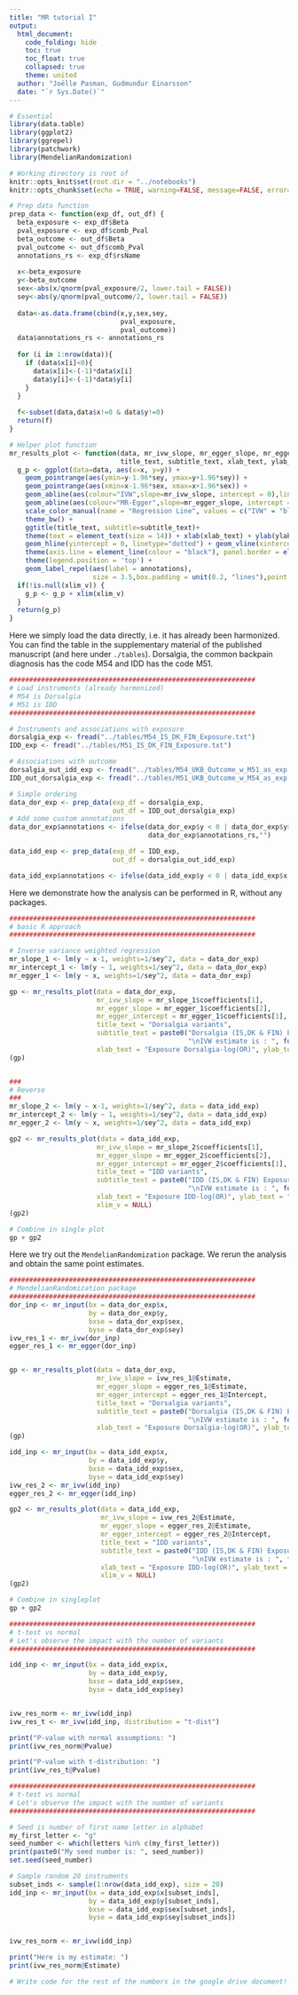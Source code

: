 ```yaml
---
title: "MR tutorial I"
output:
  html_document:
    code_folding: hide
    toc: true
    toc_float: true
    collapsed: true
    theme: united
  author: "Joëlle Pasman, Gudmundur Einarsson"
  date: "`r Sys.Date()`"
---
```


```r

# Essential
library(data.table)
library(ggplot2)
library(ggrepel)
library(patchwork)
library(MendelianRandomization)

# Working directory is root of 
knitr::opts_knit$set(root.dir = "../notebooks")
knitr::opts_chunk$set(echo = TRUE, warning=FALSE, message=FALSE, error=FALSE)

# Prep data function
prep_data <- function(exp_df, out_df) {
  beta_exposure <- exp_df$Beta
  pval_exposure <- exp_df$comb_Pval
  beta_outcome <- out_df$Beta
  pval_outcome <- out_df$comb_Pval
  annotations_rs <- exp_df$rsName
  
  x<-beta_exposure
  y<-beta_outcome
  sex<-abs(x/qnorm(pval_exposure/2, lower.tail = FALSE))
  sey<-abs(y/qnorm(pval_outcome/2, lower.tail = FALSE))
  
  data<-as.data.frame(cbind(x,y,sex,sey,
                            pval_exposure,
                            pval_outcome))
  data$annotations_rs <- annotations_rs
  
  for (i in 1:nrow(data)){
    if (data$x[i]<0){
      data$x[i]<-(-1)*data$x[i]
      data$y[i]<-(-1)*data$y[i]
    }
  }
  
  f<-subset(data,data$x!=0 & data$y!=0)
  return(f)
}

# Helper plot function
mr_results_plot <- function(data, mr_ivw_slope, mr_egger_slope, mr_egger_intercept,
                            title_text, subtitle_text, xlab_text, ylab_text, xlim_v) {
  g_p <- ggplot(data=data, aes(x=x, y=y)) +
    geom_pointrange(aes(ymin=y-1.96*sey, ymax=y+1.96*sey)) +
    geom_pointrange(aes(xmin=x-1.96*sex, xmax=x+1.96*sex)) +
    geom_abline(aes(colour="IVW",slope=mr_ivw_slope, intercept = 0),linetype="dotted",lwd=1.1) +
    geom_abline(aes(colour="MR-Egger",slope=mr_egger_slope, intercept = mr_egger_intercept),linetype="dotted",lwd=1.1) +
    scale_color_manual(name = "Regression Line", values = c("IVW" = "blue", "MR-Egger" = "red")) +
    theme_bw() +
    ggtitle(title_text, subtitle=subtitle_text)+
    theme(text = element_text(size = 14)) + xlab(xlab_text) + ylab(ylab_text) +
    geom_hline(yintercept = 0, linetype="dotted") + geom_vline(xintercept = 0, linetype="dotted") +
    theme(axis.line = element_line(colour = "black"), panel.border = element_blank()) +
    theme(legend.position = 'top') +
    geom_label_repel(aes(label = annotations),
                     size = 3.5,box.padding = unit(0.2, "lines"),point.padding = unit(0.2, "lines"))
  if(!is.null(xlim_v)) {
    g_p <- g_p + xlim(xlim_v)
  }
  return(g_p)
}

```

Here we simply load the data directly, i.e. it has already been harmonized. You can find the table in the supplementary material of the published manuscript (and here under `./tables`). Dorsalgia, the common backpain diagnosis has the code M54 and IDD has the code M51.

```r
##############################################################
# Load instruments (already harmonized)
# M54 is Dorsalgia
# M51 is IDD
##############################################################

# Instruments and associations with exposure
dorsalgia_exp <- fread("../tables/M54_IS_DK_FIN_Exposure.txt")
IDD_exp <- fread("../tables/M51_IS_DK_FIN_Exposure.txt")

# Associations with outcome
dorsalgia_out_idd_exp <- fread("../tables/M54_UKB_Outcome_w_M51_as_exp.txt")
IDD_out_dorsalgia_exp <- fread("../tables/M51_UKB_Outcome_w_M54_as_exp.txt")

# Simple ordering 
data_dor_exp <- prep_data(exp_df = dorsalgia_exp,
                          out_df = IDD_out_dorsalgia_exp)
# Add some custom annotations
data_dor_exp$annotations <- ifelse(data_dor_exp$y < 0 | data_dor_exp$y> 0.07, 
                                   data_dor_exp$annotations_rs,"")

data_idd_exp <- prep_data(exp_df = IDD_exp,
                          out_df = dorsalgia_out_idd_exp)

data_idd_exp$annotations <- ifelse(data_idd_exp$y < 0 | data_idd_exp$x > 0.14, data_idd_exp$annotations_rs,"")

```

Here we demonstrate how the analysis can be performed in R, without any packages.

```r
##############################################################
# basic R approach
##############################################################

# Inverse variance weighted regression
mr_slope_1 <- lm(y ~ x-1, weights=1/sey^2, data = data_dor_exp)
mr_intercept_1 <- lm(y ~ 1, weights=1/sey^2, data = data_dor_exp)
mr_egger_1 <- lm(y ~ x, weights=1/sey^2, data = data_dor_exp)

gp <- mr_results_plot(data = data_dor_exp, 
                      mr_ivw_slope = mr_slope_1$coefficients[1], 
                      mr_egger_slope = mr_egger_1$coefficients[2],
                      mr_egger_intercept = mr_egger_1$coefficients[1],
                      title_text = "Dorsalgia variants", 
                      subtitle_text = paste0("Dorsalgia (IS,DK & FIN) Exposure and IDD (UK-Biobank) Outcome",
                                             "\nIVW estimate is : ", format(coef(mr_slope_1)[1], digits = 3)), 
                      xlab_text = "Exposure Dorsalgia-log(OR)", ylab_text = "Outcome IDD-log(OR)", xlim_v = c(0,0.1))
(gp)


###
# Reverse
###
mr_slope_2 <- lm(y ~ x-1, weights=1/sey^2, data = data_idd_exp)
mr_intercept_2 <- lm(y ~ 1, weights=1/sey^2, data = data_idd_exp)
mr_egger_2 <- lm(y ~ x, weights=1/sey^2, data = data_idd_exp)

gp2 <- mr_results_plot(data = data_idd_exp, 
                      mr_ivw_slope = mr_slope_2$coefficients[1], 
                      mr_egger_slope = mr_egger_2$coefficients[2],
                      mr_egger_intercept = mr_egger_2$coefficients[1],
                      title_text = "IDD variants", 
                      subtitle_text = paste0("IDD (IS,DK & FIN) Exposure and Dorsalgia (UK-Biobank) Outcome",
                                             "\nIVW estimate is : ", format(coef(mr_slope_2)[1], digits = 3)), 
                      xlab_text = "Exposure IDD-log(OR)", ylab_text = "Outcome Dorsalgia-log(OR)",
                      xlim_v = NULL)
(gp2)

# Combine in single plot
gp + gp2

```

Here we try out the `MendelianRandomization` package. We rerun the analysis and obtain the same point estimates.

```r
##############################################################
# MendelianRandomization package
##############################################################
dor_inp <- mr_input(bx = data_dor_exp$x,
                    by = data_dor_exp$y,
                    bxse = data_dor_exp$sex,
                    byse = data_dor_exp$sey)
ivw_res_1 <- mr_ivw(dor_inp)
egger_res_1 <- mr_egger(dor_inp)


gp <- mr_results_plot(data = data_dor_exp, 
                      mr_ivw_slope = ivw_res_1@Estimate, 
                      mr_egger_slope = egger_res_1@Estimate,
                      mr_egger_intercept = egger_res_1@Intercept,
                      title_text = "Dorsalgia variants", 
                      subtitle_text = paste0("Dorsalgia (IS,DK & FIN) Exposure and IDD (UK-Biobank) Outcome",
                                             "\nIVW estimate is : ", format(coef(mr_slope_1)[1], digits = 3)), 
                      xlab_text = "Exposure Dorsalgia-log(OR)", ylab_text = "Outcome IDD-log(OR)", xlim_v = c(0,0.1))
(gp)

idd_inp <- mr_input(bx = data_idd_exp$x,
                    by = data_idd_exp$y,
                    bxse = data_idd_exp$sex,
                    byse = data_idd_exp$sey)
ivw_res_2 <- mr_ivw(idd_inp)
egger_res_2 <- mr_egger(idd_inp)

gp2 <- mr_results_plot(data = data_idd_exp, 
                       mr_ivw_slope = ivw_res_2@Estimate, 
                       mr_egger_slope = egger_res_2@Estimate,
                       mr_egger_intercept = egger_res_2@Intercept,
                       title_text = "IDD variants", 
                       subtitle_text = paste0("IDD (IS,DK & FIN) Exposure and Dorsalgia (UK-Biobank) Outcome",
                                              "\nIVW estimate is : ", format(coef(mr_slope_2)[1], digits = 3)), 
                       xlab_text = "Exposure IDD-log(OR)", ylab_text = "Outcome Dorsalgia-log(OR)",
                       xlim_v = NULL)
(gp2)

# Combine in singleplot
gp + gp2

```

```r
##############################################################
# t-test vs normal
# Let's observe the impact with the number of variants
##############################################################

idd_inp <- mr_input(bx = data_idd_exp$x,
                    by = data_idd_exp$y,
                    bxse = data_idd_exp$sex,
                    byse = data_idd_exp$sey)


ivw_res_norm <- mr_ivw(idd_inp)
ivw_res_t <- mr_ivw(idd_inp, distribution = "t-dist")

print("P-value with normal assumptions: ")
print(ivw_res_norm@Pvalue)

print("P-value with t-distribution: ")
print(ivw_res_t@Pvalue)

```

```r
##############################################################
# t-test vs normal
# Let's observe the impact with the number of variants
##############################################################

# Seed is number of first name letter in alphabet
my_first_letter <- "g"
seed_number <- which(letters %in% c(my_first_letter))
print(paste0("My seed number is: ", seed_number))
set.seed(seed_number)

# Sample random 20 instruments
subset_inds <- sample(1:nrow(data_idd_exp), size = 20)
idd_inp <- mr_input(bx = data_idd_exp$x[subset_inds],
                    by = data_idd_exp$y[subset_inds],
                    bxse = data_idd_exp$sex[subset_inds],
                    byse = data_idd_exp$sey[subset_inds])


ivw_res_norm <- mr_ivw(idd_inp)

print("Here is my estimate: ")
print(ivw_res_norm@Estimate)

# Write code for the rest of the numbers in the google drive document!

```
